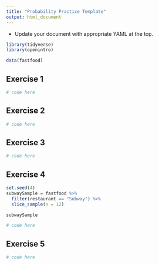 ```yaml
---
title: "Probability Practice Template"
output: html_document
---
```


- Update your document with appropriate YAML at the top.

```r
library(tidyverse)
library(openintro)
```

```r
data(fastfood)
```

## Exercise 1

```r
# code here
```


## Exercise 2

```r
# code here
```

## Exercise 3

```r
# code here
```

## Exercise 4


```r
set.seed(4)
subwaySample = fastfood %>%
  filter(restaurant == "Subway") %>%
  slice_sample(n = 12)

subwaySample
```

```r
# code here
```

## Exercise 5

```r
# code here
```

